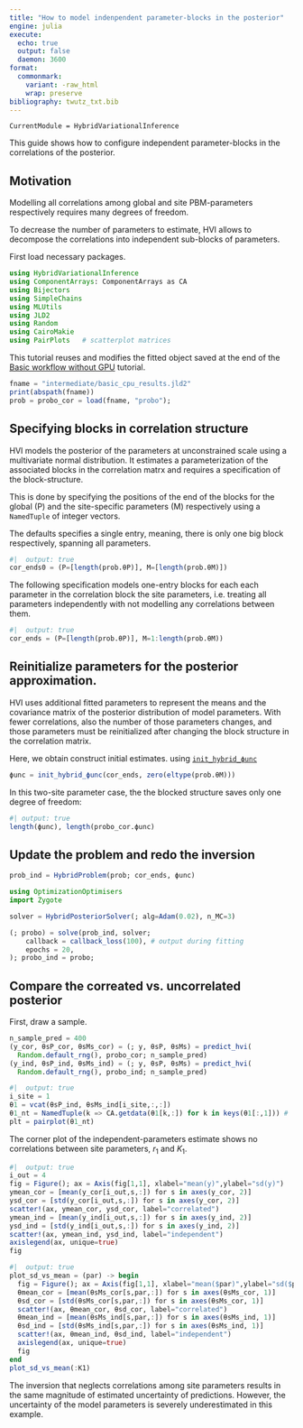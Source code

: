 ```yaml
---
title: "How to model indenpendent parameter-blocks in the posterior"
engine: julia
execute:
  echo: true
  output: false
  daemon: 3600  
format:
  commonmark:
    variant: -raw_html
    wrap: preserve    
bibliography: twutz_txt.bib
---
```


``` @meta
CurrentModule = HybridVariationalInference  
```

This guide shows how to configure independent parameter-blocks in the correlations
of the posterior.

## Motivation
Modelling all correlations among global and site PBM-parameters respectively 
requires many degrees of freedom.

To decrease the number of parameters to estimate, HVI allows to decompose the
correlations into independent sub-blocks of parameters.

First load necessary packages.
```julia
using HybridVariationalInference
using ComponentArrays: ComponentArrays as CA
using Bijectors
using SimpleChains
using MLUtils
using JLD2
using Random
using CairoMakie
using PairPlots   # scatterplot matrices
```

This tutorial reuses and modifies the fitted object saved at the end of the 
[Basic workflow without GPU](@ref) tutorial.

```julia
fname = "intermediate/basic_cpu_results.jld2"
print(abspath(fname))
prob = probo_cor = load(fname, "probo");
```

## Specifying blocks in correlation structure
HVI models the posterior of the parameters at unconstrained scale using a
multivariate normal distribution. It estimates a parameterization of the
associated blocks in the correlation matrx and requires a specification
of the block-structure.

This is done by specifying the positions of the end of the blocks for 
the global (P) and the site-specific parameters (M) respectively using
a `NamedTuple` of integer vectors.

The defaults specifies a single entry, meaning, there is only one big
block respectively, spanning all parameters.
```julia
#|  output: true
cor_ends0 = (P=[length(prob.θP)], M=[length(prob.θM)]) 
```

The following specification models one-entry blocks for each each parameter
in the correlation block the site parameters, i.e. treating all parameters
independently with not modelling any correlations between them.

```julia
#|  output: true
cor_ends = (P=[length(prob.θP)], M=1:length(prob.θM)) 
```

## Reinitialize parameters for the posterior approximation.
HVI uses additional fitted parameters to represent the means and the 
covariance matrix of the posterior distribution of model parameters.
With fewer correlations, also the number of those parameters changes,
and those parameters must be reinitialized after changing the block structure in
the correlation matrix.

Here, we obtain construct initial estimates. using [`init_hybrid_ϕunc`](@ref)

```julia
ϕunc = init_hybrid_ϕunc(cor_ends, zero(eltype(prob.θM))) 
```

In this two-site parameter case, the the blocked structure saves only one degree of freedom:

```julia
#| output: true
length(ϕunc), length(probo_cor.ϕunc)
```

## Update the problem and redo the inversion


```julia
prob_ind = HybridProblem(prob; cor_ends, ϕunc)
```

```julia
using OptimizationOptimisers
import Zygote

solver = HybridPosteriorSolver(; alg=Adam(0.02), n_MC=3)

(; probo) = solve(prob_ind, solver; 
    callback = callback_loss(100), # output during fitting
    epochs = 20,
); probo_ind = probo;
```

## Compare the correated vs. uncorrelated posterior

First, draw a sample.
```julia
n_sample_pred = 400
(y_cor, θsP_cor, θsMs_cor) = (; y, θsP, θsMs) = predict_hvi(
  Random.default_rng(), probo_cor; n_sample_pred)
(y_ind, θsP_ind, θsMs_ind) = (; y, θsP, θsMs) = predict_hvi(
  Random.default_rng(), probo_ind; n_sample_pred)
```

```julia
#|  output: true
i_site = 1
θ1 = vcat(θsP_ind, θsMs_ind[i_site,:,:])
θ1_nt = NamedTuple(k => CA.getdata(θ1[k,:]) for k in keys(θ1[:,1])) # 
plt = pairplot(θ1_nt)
```
The corner plot of the independent-parameters estimate shows 
no correlations between site parameters, $r_1$ and $K_1$.

```julia
#|  output: true
i_out = 4
fig = Figure(); ax = Axis(fig[1,1], xlabel="mean(y)",ylabel="sd(y)")
ymean_cor = [mean(y_cor[i_out,s,:]) for s in axes(y_cor, 2)]
ysd_cor = [std(y_cor[i_out,s,:]) for s in axes(y_cor, 2)]
scatter!(ax, ymean_cor, ysd_cor, label="correlated") 
ymean_ind = [mean(y_ind[i_out,s,:]) for s in axes(y_ind, 2)]
ysd_ind = [std(y_ind[i_out,s,:]) for s in axes(y_ind, 2)]
scatter!(ax, ymean_ind, ysd_ind, label="independent") 
axislegend(ax, unique=true)
fig
```

```julia
#|  output: true
plot_sd_vs_mean = (par) -> begin
  fig = Figure(); ax = Axis(fig[1,1], xlabel="mean($par)",ylabel="sd($par)")
  θmean_cor = [mean(θsMs_cor[s,par,:]) for s in axes(θsMs_cor, 1)]
  θsd_cor = [std(θsMs_cor[s,par,:]) for s in axes(θsMs_cor, 1)]
  scatter!(ax, θmean_cor, θsd_cor, label="correlated") 
  θmean_ind = [mean(θsMs_ind[s,par,:]) for s in axes(θsMs_ind, 1)]
  θsd_ind = [std(θsMs_ind[s,par,:]) for s in axes(θsMs_ind, 1)]
  scatter!(ax, θmean_ind, θsd_ind, label="independent") 
  axislegend(ax, unique=true)
  fig
end
plot_sd_vs_mean(:K1)
```

The inversion that neglects correlations among site parameters results in
the same magnitude of estimated uncertainty of predictions.
However, the uncertainty of the model parameters is severely underestimated
in this example.

